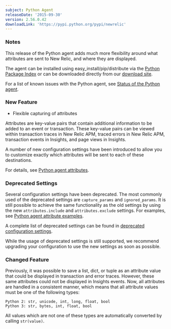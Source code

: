 ```yaml
---
subject: Python Agent
releaseDate: '2015-09-30'
version: 2.56.0.42
downloadLink: 'https://pypi.python.org/pypi/newrelic'
---
```


### Notes

This release of the Python agent adds much more flexibility around what attributes are sent to New Relic, and where they are displayed.

The agent can be installed using easy_install/pip/distribute via the [Python Package Index](https://pypi.python.org/pypi/newrelic) or can be downloaded directly from our [download site](http://download.newrelic.com/python_agent/release/).

For a list of known issues with the Python agent, see [Status of the Python agent](https://docs.newrelic.com/docs/python/status-of-python-agent).

### New Feature

* Flexible capturing of attributes

Attributes are key-value pairs that contain additional information to be added to an event or transaction. These key-value pairs can be viewed within transaction traces in New Relic APM, traced errors in New Relic APM, transaction events in Insights, and page views in Insights.

A number of new configuration settings have been introduced to allow you to customize exactly which attributes will be sent to each of these destinations.

For details, see [Python agent attributes](https://docs.newrelic.com/docs/agents/python-agent/attributes/python-agent-attributes).

### Deprecated Settings

Several configuration settings have been deprecated. The most commonly used of the deprecated settings are `capture_params` and `ignored_params`. It is still possible to achieve the same functionality as the old settings by using the new `attributes.include` and `attributes.exclude` settings. For examples, see [Python agent attribute examples](https://docs.newrelic.com/docs/agents/python-agent/attributes/python-attribute-examples#ex_req_params).

A complete list of deprecated settings can be found in [deprecated configuration settings](https://docs.newrelic.com/docs/agents/python-agent/attributes/enabling-disabling-attributes-python#deprecated).

While the usage of deprecated settings is still supported, we recommend upgrading your configuration to use the new settings as soon as possible.

### Changed Feature

Previously, it was possible to save a list, dict, or tuple as an attribute value that could be displayed in transaction and error traces. However, these same attributes could not be displayed in Insights events. Now, all attributes are handled in a consistent manner, which means that all attribute values must be one of the following types:

```
Python 2: str, unicode, int, long, float, bool
Python 3: str, bytes, int, float, bool
```

All values which are not one of these types are automatically converted by calling `str(value)`.
